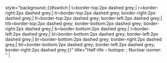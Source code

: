 <includeonly>style="background:{{Iso/{{{4|-}}}}};{{#switch:{{{drip|}}}| t=border-top:2px dashed grey;| r=border-right:2px dashed grey;| tr=border-top:2px dashed grey; border-right:2px dashed grey;| tl=border-top:2px dashed grey; border-left:2px dashed grey;| trb=border-top:2px dashed grey; border-bottom:2px dashed grey; border-right:2px dashed grey;| b=border-bottom:2px dashed grey;| l=border-left:2px dashed grey;| bl=border-bottom:2px dashed grey; border-left:2px dashed grey;| br=border-bottom:2px dashed grey; border-right:2px dashed grey;| blr=border-bottom:2px dashed grey; border-left:2px dashed grey; border-right:2px dashed grey;}}" title="Half-life &ndash; Isotope: {{Iso/{{{3|-}}}/text}}; Nuclear isomer: {{Iso/{{{4|-}}}/text}}" | <div style="background:{{Iso/{{{3|-}}}}}; {{#ifeq:{{{3|-}}}|{{{4|-}}}|border-width:1px; border-color:black; border-style:dotted}}" title="Half-life &ndash; Isotope: {{Iso/{{{3|-}}}/text}}; Nuclear isomer: {{Iso/{{{4|-}}}/text}}"><small><sup>{{{1}}}</sup></small>{{{2}}}</div></includeonly><noinclude>
{{documentation}}
</noinclude>